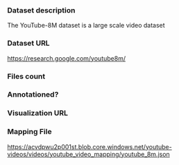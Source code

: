 ### Dataset description

The YouTube-8M dataset is a large scale video dataset

### Dataset URL

https://research.google.com/youtube8m/

### Files count

### Annotationed?

### Visualization URL

### Mapping File

https://acvdpwu2p001st.blob.core.windows.net/youtube-videos/videos/youtube_video_mapping/youtube_8m.json